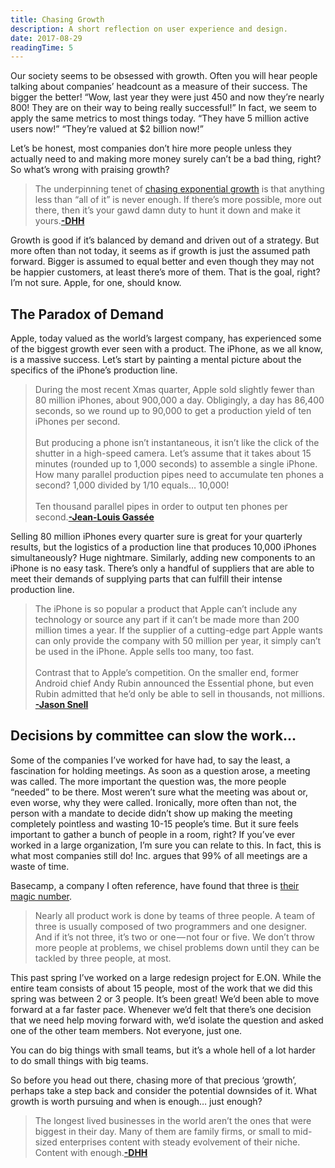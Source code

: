 ```yaml
---
title: Chasing Growth
description: A short reflection on user experience and design.
date: 2017-08-29
readingTime: 5
---
```


Our society seems to be obsessed with growth. Often you will hear people talking about companies’ headcount as a measure of their success. The bigger the better! “Wow, last year they were just 450 and now they’re nearly 800! They are on their way to being really successful!” In fact, we seem to apply the same metrics to most things today. “They have 5 million active users now!” “They’re valued at $2 billion now!”

Let’s be honest, most companies don’t hire more people unless they actually need to and making more money surely can’t be a bad thing, right? So what’s wrong with praising growth?

>The underpinning tenet of [chasing exponential growth](https://m.signalvnoise.com/exponential-growth-devours-and-corrupts-c5562fbf131) is that anything less than “all of it” is never enough. If there’s more possible, more out there, then it’s your gawd damn duty to hunt it down and make it yours.**[-DHH](https://m.signalvnoise.com/enough-1d48019c7335)**

Growth is good if it’s balanced by demand and driven out of a strategy. But more often than not today, it seems as if growth is just the assumed path forward. Bigger is assumed to equal better and even though they may not be happier customers, at least there’s more of them. That is the goal, right? I’m not sure. Apple, for one, should know.


## The Paradox of Demand
Apple, today valued as the world’s largest company, has experienced some of the biggest growth ever seen with a product. The iPhone, as we all know, is a massive success. Let’s start by painting a mental picture about the specifics of the iPhone’s production line.

>During the most recent Xmas quarter, Apple sold slightly fewer than 80 million iPhones, about 900,000 a day. Obligingly, a day has 86,400 seconds, so we round up to 90,000 to get a production yield of ten iPhones per second.<br><br>But producing a phone isn’t instantaneous, it isn’t like the click of the shutter in a high-speed camera. Let’s assume that it takes about 15 minutes (rounded up to 1,000 seconds) to assemble a single iPhone. How many parallel production pipes need to accumulate ten phones a second? 1,000 divided by 1/10 equals… 10,000!<br><br>Ten thousand parallel pipes in order to output ten phones per second.**[-Jean-Louis Gassée](https://mondaynote.com/apple-culture-after-ten-years-of-iphone-dbc65f4438aa)**

Selling 80 million iPhones every quarter sure is great for your quarterly results, but the logistics of a production line that produces 10,000 iPhones simultaneously? Huge nightmare.
Similarly, adding new components to an iPhone is no easy task. There’s only a handful of suppliers that are able to meet their demands of supplying parts that can fulfill their intense production line.

>The iPhone is so popular a product that Apple can’t include any technology or source any part if it can’t be made more than 200 million times a year. If the supplier of a cutting-edge part Apple wants can only provide the company with 50 million per year, it simply can’t be used in the iPhone. Apple sells too many, too fast.<br><br>Contrast that to Apple’s competition. On the smaller end, former Android chief Andy Rubin announced the Essential phone, but even Rubin admitted that he’d only be able to sell in thousands, not millions. **[-Jason Snell](http://www.macworld.com/article/3207552/iphone-ipad/apples-risky-balancing-act-with-the-next-iphone.html)**

## Decisions by committee can slow the work…
Some of the companies I’ve worked for have had, to say the least, a fascination for holding meetings. As soon as a question arose, a meeting was called. The more important the question was, the more people “needed” to be there. Most weren’t sure what the meeting was about or, even worse, why they were called. Ironically, more often than not, the person with a mandate to decide didn’t show up making the meeting completely pointless and wasting 10-15 people’s time. But it sure feels important to gather a bunch of people in a room, right?
If you’ve ever worked in a large organization, I’m sure you can relate to this. In fact, this is what most companies still do! Inc. argues that 99% of all meetings are a waste of time.

Basecamp, a company I often reference, have found that three is [their magic number](https://m.signalvnoise.com/threes-company-df77db78d1af).

>Nearly all product work is done by teams of three people. A team of three is usually composed of two programmers and one designer. And if it’s not three, it’s two or one — not four or five. We don’t throw more people at problems, we chisel problems down until they can be tackled by three people, at most.

This past spring I’ve worked on a large redesign project for E.ON. While the entire team consists of about 15 people, most of the work that we did this spring was between 2 or 3 people. It’s been great! We’d been able to move forward at a far faster pace. Whenever we’d felt that there’s one decision that we need help moving forward with, we’d isolate the question and asked one of the other team members. Not everyone, just one.

You can do big things with small teams, but it’s a whole hell of a lot harder to do small things with big teams.

So before you head out there, chasing more of that precious ‘growth’, perhaps take a step back and consider the potential downsides of it. What growth is worth pursuing and when is enough… just enough?

>The longest lived businesses in the world aren’t the ones that were biggest in their day. Many of them are family firms, or small to mid-sized enterprises content with steady evolvement of their niche. Content with enough.**[-DHH](https://m.signalvnoise.com/enough-1d48019c7335)**